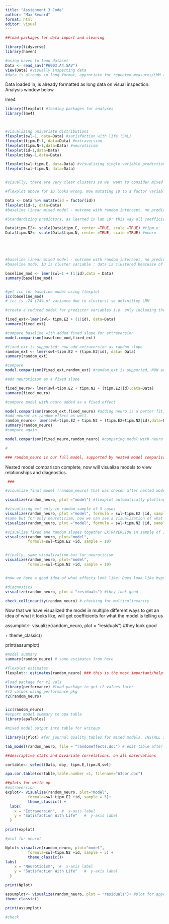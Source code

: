 ```yaml
---
title: "Assignment 3 Code"
author: "Max Seward"
format: html
editor: visual
---
```


```r
##load packages for data import and cleaning

library(tidyverse)
library(haven)

#using haven to load dataset 
Data <- read_sav("P6003.A4.SAV")
view(Data) #visually inspecting data 
#data is already in long format, approriate for repeated measures/LMM analysis
```

Data loaded in, is already formatted as long data on visual inspection. Analysis window below

lme4

```r
library(flexplot) #loading packages for analyses
library(lme4)



#visualizing univariate distributions
flexplot(swl~1, data=Data) #satisfaction with life (SWL)
flexplot(tipm.E~1, data=Data) #extraversion
flexplot(tipm.N~1,data=Data) #neuroticism 
flexplot(id~1,data=Data) 
flexplot(day~1,data=Data)

flexplot(swl~tipm.E, data=Data) #visualizing single variable predictions
flexplot(swl~tipm.N, data=Data)


#visually, there are very clear clusters so we  want to consider mixed models

#flexplot above for ID looks wrong. Now mutating ID to a factor variable so that it is not interpreted as continious numerical variable by flexplot / lmer

Data <- Data %>% mutate(id = factor(id))
flexplot(id~1, data=Data)
#baseline linear mixed model - outcome with random intercept, no predictors using lme4

#Standardizing predictors, as learned in lab 10: this way all coefficients are on same scale and it is easier to compare effect sizes when time to interpret the model

Data$tipm.E2<- scale(Data$tipm.E, center =TRUE, scale =TRUE) #tipm.e
Data$tipm.N2<- scale(Data$tipm.N, center =TRUE, scale =TRUE) #neuro





#baseline linear mixed model - outcome with random intercept, no predictors using lme4
#baseline mode, ID is cluster variable : data is clustered beacuase of repeated measures in indviduals over time 

baseline_mod <- lmer(swl~1 + (1|id),data = Data)
summary(baseline_mod)


#get icc for baseline model using flexplot
icc(baseline_mod)
# icc is .74 (74% of variance due to clusters) so definitley LMM 

#create a reduced model for predictor variables i.e. only including them as fixed effects - series of nested models starts here : ADD fixed effect, compare, add random effect ,compare, etc.  

fixed_ext<-lmer(swl~ tipm.E2 + (1|id), data=Data)
summary(fixed_ext)

#compare baseline with added fixed slope for extraversion
model.comparison(baseline_mod,fixed_ext)

#fixed_ext is supported: now add extraversion as random slope
random_ext <- lmer(swl~tipm.E2 + (tipm.E2|id), data= Data)
summary(random_ext)

#compare
model.comparison(fixed_ext,random_ext) #random_ext is supported, NOW add neurot as fixed slope first

#add neuroticism as a fixed slope

fixed_neuro<- lmer(swl~tipm.E2 + tipm.N2 + (tipm.E2|id),data=Data)
summary(fixed_neuro)

#compare model with neuro added as a fixed effect

model.comparison(random_ext,fixed_neuro) #adding neuro is a better fit, continue!
#add neurot as random effect as well 
random_neuro<- lmer(swl~tipm.E2 + tipm.N2 + (tipm.E2+tipm.N2|id),data=Data)
summary(random_neuro)
#compare again

model.comparison(fixed_neuro,random_neuro) #comparing model with neuro as fixed and random vs only fixed - model with neuro as fixed and random is better fit by coefficients

#

### random_neuro is our full model, supported by nested model comparisons


```

Nested model comparison complete, now will visualize models to view relationships and diagnostics.

```r


 ###

#visualize final model (random_neuro) that was chosen after nested model comparison

visualize(random_neuro, plot ="model") #flexplot automatically plotting strongest predictor and binning by second predictor, showing fixed and random slop for extra version

#visualizing ext only in random sample of 5 cases
visualize(random_neuro, plot ="model", formula = swl~tipm.E2 |id, sample=5)
#same but for only neuroticism, now we can see a visualization of what fixed effect for neuroticism is, outside of the estimates which tell us it's negative
visualize(random_neuro, plot ="model", formula = swl~tipm.N2 |id, sample=5)

#visualize fixed and random slopes together EXTRAVERSION in sample of 100 cases: color lines are random slopes for each ID, black line is fixe effect
visualize(random_neuro, plot="model",
          formula=swl~tipm.E2 +id, sample = 10)


#finally, same visualization but for neuroticism
visualize(random_neuro, plot="model",
          formula=swl~tipm.N2 +id, sample = 10)


#now we have a good idea of what effects look like. Does look like hypothesis 1 and 2 are confirmed. Ext + assciated with swl, neurot is negatively associated.#will continue with summary and esitmates to get values for these relationships 

#diagnostics 
visualize(random_neuro, plot = "residuals") #they look good

check_collinearity(random_neuro) # checking for multicolinearity
```

Now that we have visualized the model in multiple different ways to get an idea of what it looks like, will get coefficients for what the model is telling us

assumplot\<- visualize(random_neuro, plot = "residuals") #they look good

\+ theme_classic()

print(assumplot)

```r
#model summary
summary(random_neuro) # some estimates from here

#flexplot estimates
flexplot:: estimates(random_neuro) ### this is the most important/helpful panel for interpretation

#load package for r2 vals
library(performance) #load package to get r2 values later
#r2 values using performance pkg
r2(random_neuro)


icc(random_neuro)
#export model summary to apa table
library(apaTables)

#mixed model output into table for writeup

library(sjPlot) #for journal quality tables for mixed models, INSTALL if needed

tab_model(random_neuro, file = "randomeffects.doc") # edit table after to include a mix of flexplot esitmates  and summary 

##descriptive stats and bivariate correlations. on all observations 

cortable<- select(Data, day, tipm.E,tipm.N,swl)

apa.cor.table(cortable,table.number =1, filename="A3cor.doc")

##plots for write up 
#extraversion
explot<- visualize(random_neuro, plot="model",
          formula=swl~tipm.E2 +id, sample = 5)+
          theme_classic() +
  labs(
    x = "Extraversion",  #  x-axis label
    y = "Satisfaction With Life"   #  y-axis label
  )

print(explot)

#plot for neurot

Nplot<-visualize(random_neuro, plot="model",
          formula=swl~tipm.N2 +id, sample = 5) +
          theme_classic()+
labs(
    x = "Neuroticism",  #  x-axis label
    y = "Satisfaction With Life"   #  y-axis label
  )

print(Nplot)

assumplot<- visualize(random_neuro, plot = "residuals")+ #plot for appendix
theme_classic()

print(assumplot)

#check

```
